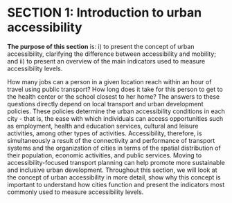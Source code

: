 # SECTION 1: Introduction to urban accessibility

**The purpose of this section** is: i) to present the concept of urban accessibility, clarifying the difference between accessibility and mobility; and ii) to present an overview of the main indicators used to measure accessibility levels. 

How many jobs can a person in a given location reach within an hour of travel using public transport? How long does it take for this person to get to the health center or the school closest to her home? The answers to these questions directly depend on local transport and urban development policies. These policies determine the urban accessibility conditions in each city - that is, the ease with which individuals can access opportunities such as employment, health and education services, cultural and leisure activities, among other types of activities. Accessibility, therefore, is simultaneously a result of the connectivity and performance of transport systems and the organization of cities in terms of the spatial distribution of their population, economic activities, and public services. Moving to accessibility-focused transport planning can help promote more sustainable and inclusive urban development. Throughout this section, we will look at the concept of urban accessibility in more detail, show why this concept is important to understand how cities function and present the indicators most commonly used to measure accessibility levels.
